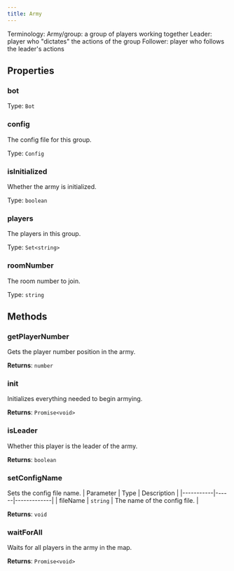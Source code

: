 ```yaml
---
title: Army
---
```



Terminology:
Army/group: a group of players working together
Leader: player who "dictates" the actions of the group
Follower: player who follows the leader's actions


## Properties
### bot

Type: `Bot`

### config
The config file for this group.

Type: `Config`

### isInitialized
Whether the army is initialized.

Type: `boolean`

### players
The players in this group.

Type: `Set<string>`

### roomNumber
The room number to join.

Type: `string`

## Methods

### getPlayerNumber
Gets the player number position in the army.

**Returns**: `number`

### init
Initializes everything needed to begin armying.

**Returns**: `Promise<void>`

### isLeader
Whether this player is the leader of the army.

**Returns**: `boolean`

### setConfigName
Sets the config file name.
| Parameter | Type | Description |
|-----------|------|-------------|
| fileName | `string` | The name of the config file. |

**Returns**: `void`

### waitForAll
Waits for all players in the army in the map.

**Returns**: `Promise<void>`

